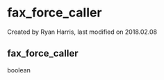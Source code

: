 
# fax_force_caller 

 Created by  Ryan Harris, last modified on 2018.02.08

## fax_force_caller

boolean


